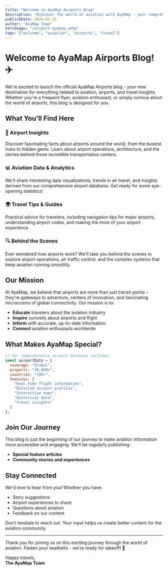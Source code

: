 ```yaml
---
title: "Welcome to AyaMap Airports Blog"
description: "Discover the world of aviation with AyaMap - your comprehensive guide to airports, flight information, and travel insights."
publishDate: 2024-01-15
author: "AyaMap Team"
heroImage: "/airport-ayamap.webp"
tags: ["welcome", "aviation", "airports", "travel"]
---
```


# Welcome to AyaMap Airports Blog! ✈️

We're excited to launch the official AyaMap Airports blog - your new destination for everything related to aviation, airports, and travel insights. Whether you're a frequent flyer, aviation enthusiast, or simply curious about the world of airports, this blog is designed for you.

## What You'll Find Here

### 🛫 **Airport Insights**
Discover fascinating facts about airports around the world, from the busiest hubs to hidden gems. Learn about airport operations, architecture, and the stories behind these incredible transportation centers.

### 📊 **Aviation Data & Analytics**
We'll share interesting data visualizations, trends in air travel, and insights derived from our comprehensive airport database. Get ready for some eye-opening statistics!

### 🌍 **Travel Tips & Guides**
Practical advice for travelers, including navigation tips for major airports, understanding airport codes, and making the most of your airport experience.

### 🔍 **Behind the Scenes**
Ever wondered how airports work? We'll take you behind the scenes to explore airport operations, air traffic control, and the complex systems that keep aviation running smoothly.

## Our Mission

At AyaMap, we believe that airports are more than just transit points - they're gateways to adventure, centers of innovation, and fascinating microcosms of global connectivity. Our mission is to:

- **Educate** travelers about the aviation industry
- **Inspire** curiosity about airports and flight
- **Inform** with accurate, up-to-date information
- **Connect** aviation enthusiasts worldwide

## What Makes AyaMap Special?

```javascript
// Our comprehensive airport database includes:
const airportData = {
  coverage: "Global",
  airports: "10,000+",
  countries: "195+",
  features: [
    "Real-time flight information",
    "Detailed airport profiles",
    "Interactive maps",
    "Historical data",
    "Travel insights"
  ]
};
```

## Join Our Journey

This blog is just the beginning of our journey to make aviation information more accessible and engaging. We'll be regularly publishing:
- **Special feature articles**
- **Community stories and experiences**

## Stay Connected

We'd love to hear from you! Whether you have:
- Story suggestions
- Airport experiences to share
- Questions about aviation
- Feedback on our content

Don't hesitate to reach out. Your input helps us create better content for the aviation community.

---

Thank you for joining us on this exciting journey through the world of aviation. Fasten your seatbelts - we're ready for takeoff! 🚀

*Happy travels,*  
**The AyaMap Team**